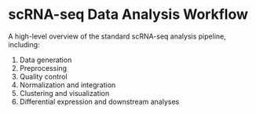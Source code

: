 # scRNA-seq Data Analysis Workflow

A high-level overview of the standard scRNA-seq analysis pipeline, including:

1. Data generation
2. Preprocessing
3. Quality control
4. Normalization and integration
5. Clustering and visualization
6. Differential expression and downstream analyses